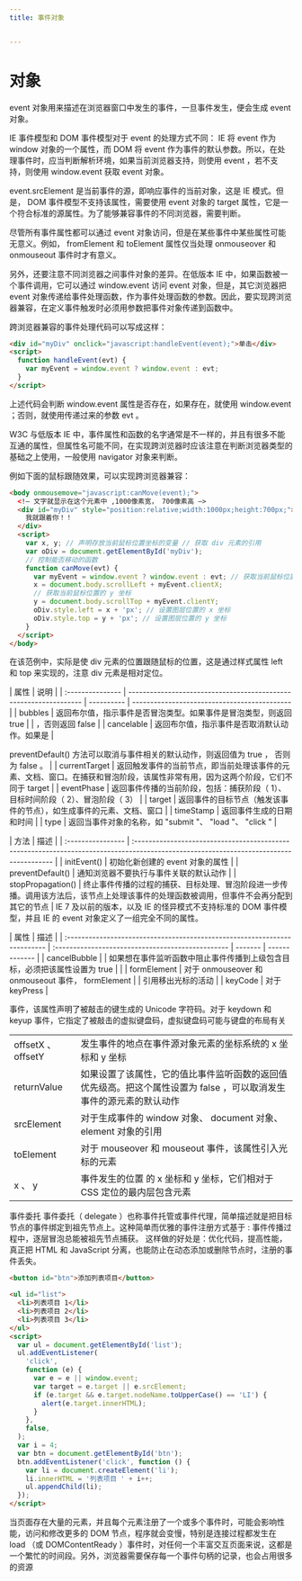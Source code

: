 ```yaml
---
title: 事件对象


---
```


# 对象

event 对象用来描述在浏览器窗口中发生的事件，一旦事件发生，便会生成 event 对象。

IE 事件模型和 DOM 事件模型对于 event 的处理方式不同： IE 将 event 作为 window 对象的一个属性，而 DOM 将 event
作为事件的默认参数。所以，在处理事件时，应当判断解析环境，如果当前浏览器支持，则使用 event ，若不支持，则使用 window.event 获取 event 对象。

event.srcElement 是当前事件的源，即响应事件的当前对象，这是 IE 模式。但是， DOM 事件模型不支持该属性，需要使用 event 对象的 target
属性，它是一个符合标准的源属性。为了能够兼容事件的不同浏览器，需要判断。

尽管所有事件属性都可以通过 event 对象访问，但是在某些事件中某些属性可能无意义。例如， fromElement 和 toElement 属性仅当处理 onmouseover 和 onmouseout 事件时才有意义。

另外，还要注意不同浏览器之间事件对象的差异。在低版本 IE 中，如果函数被一个事件调用，它可以通过 window.event 访问 event 对象，但是，其它浏览器把
event 对象传递给事件处理函数，作为事件处理函数的参数。因此，要实现跨浏览器兼容，在定义事件触发时必须用参数把事件对象传递到函数中。

跨浏览器兼容的事件处理代码可以写成这样：

```html
<div id="myDiv" onclick="javascript:handleEvent(event);">单击</div>
<script>
  function handleEvent(evt) {
    var myEvent = window.event ? window.event : evt;
  }
</script>
```

上述代码会判断 window.event 属性是否存在，如果存在，就使用 window.event ；否则，就使用传递过来的参数 evt 。

W3C 与低版本 IE 中，事件属性和函数的名字通常是不一样的，并且有很多不能互通的属性，但属性名可能不同，在实现跨浏览器时应该注意在判断浏览器类型的基础之上使用，一般使用 navigator 对象来判断。

例如下面的鼠标跟随效果，可以实现跨浏览器兼容：

```html
<body onmousemove="javascript:canMove(event);">
  <!– 文字就显示在这个元素中 ,1000像素宽， 700像素高 –>
  <div id="myDiv" style="position:relative;width:1000px;height:700px;">
    我就跟着你！！
  </div>
  <script>
    var x, y; // 声明存放当前鼠标位置坐标的变量 // 获取 div 元素的引用
    var oDiv = document.getElementById('myDiv');
    // 控制能否移动的函数
    function canMove(evt) {
      var myEvent = window.event ? window.event : evt; // 获取当前鼠标位置的 x 坐标
      x = document.body.scrollLeft + myEvent.clientX;
      // 获取当前鼠标位置的 y 坐标
      y = document.body.scrollTop + myEvent.clientY;
      oDiv.style.left = x + 'px'; // 设置图层位置的 x 坐标
      oDiv.style.top = y + 'px'; // 设置图层位置的 y 坐标
    }
  </script>
</body>
```

在该范例中，实际是使 div 元素的位置跟随鼠标的位置，这是通过样式属性
left 和 top 来实现的，注意 div 元素是相对定位。

| 属性             | 说明                                                              |
| :--------------- | ----------------------------------------------------------------- | ---------- | -------------------------------------------- |
| bubbles          | 返回布尔值，指示事件是否冒泡类型。如果事件是冒泡类型，则返回 true |
| ，否则返回 false |                                                                   | cancelable | 返回布尔值，指示事件是否取消默认动作。如果是 |

preventDefault() 方法可以取消与事件相关的默认动作，则返回值为 true ， 否则为
false 。 | | currentTarget |
返回触发事件的当前节点，即当前处理该事件的元素、文档、窗口。在捕获和冒泡阶段，该属性非常有用，因为这两个阶段，它们不同于
target | | eventPhase | 返回事件传播的当前阶段，包括：捕获阶段（
1）、目标时间阶段（ 2）、冒泡阶段（ 3） | | target |
返回事件的目标节点（触发该事件的节点），如生成事件的元素、文档、窗口 | |
timeStamp | 返回事件生成的日期和时间 | | type | 返回当事件对象的名称，如 "submit
"、 "load "、 "click " |

| 方法 | 描述 | | :---------------- |
:-------------------------------------------------------------------------------------------------------------------------------------
| | initEvent() | 初始化新创建的 event 对象的属性 | | preventDefault() |
通知浏览器不要执行与事件关联的默认动作 | | stopPropagation() |
终止事件传播的过程的捕获、目标处理、冒泡阶段进一步传播。调用该方法后，该节点上处理该事件的处理函数被调用，但事件不会再分配到其它的节点
| IE 7 及以前的版本，以及 IE 的怪异模式不支持标准的 DOM 事件模型，并且 IE 的
event 对象定义了一组完全不同的属性。

| 属性                                                                      | 描述                                              |
| :------------------------------------------------------------------------ | :------------------------------------------------ | ------- | ------------- |
| cancelBubble                                                              |
| 如果想在事件监听函数中阻止事件传播到上级包含目标，必须把该属性设置为 true |                                                   |
| formElement                                                               | 对于 onmouseover 和 onmouseout 事件， formElement |
| 引用移出光标的活动                                                        |                                                   | keyCode | 对于 keyPress |

事件，该属性声明了被敲击的键生成的 Unicode 字符码。对于 keydown 和 keyup
事件，它指定了被敲击的虚拟键盘码，虚拟键盘码可能与键盘的布局有关

|                    |                                                                                                                     |
| :----------------- | ------------------------------------------------------------------------------------------------------------------- |
| offsetX 、 offsetY | 发生事件的地点在事件源对象元素的坐标系统的 x 坐标和 y 坐标                                                          |
| returnValue        | 如果设置了该属性，它的值比事件监听函数的返回值优先级高。把这个属性设置为 false ，可以取消发生事件的源元素的默认动作 |
| srcElement         | 对于生成事件的 window 对象、 document 对象、 element 对象的引用                                                     |
| toElement          | 对于 mouseover 和 mouseout 事件，该属性引入光标的元素                                                               |
| x 、 y             | 事件发生的位置 的 x 坐标和 y 坐标，它们相对于 CSS 定位的最内层包含元素                                              |

事件委托 事件委托（ delegate ）也称事件托管或事件代理，简单描述就是把目标节点的事件绑定到祖先节点上。这种简单而优雅的事件注册方式基于
: 事件传播过程中，逐层冒泡总能被祖先节点捕获。
这样做的好处是：优化代码，提高性能，真正把 HTML 和 JavaScript
分离，也能防止在动态添加或删除节点时，注册的事件丢失。

```html
<button id="btn">添加列表项目</button>

<ul id="list">
  <li>列表项目 1</li>
  <li>列表项目 2</li>
  <li>列表项目 3</li>
</ul>
<script>
  var ul = document.getElementById('list');
  ul.addEventListener(
    'click',
    function (e) {
      var e = e || window.event;
      var target = e.target || e.srcElement;
      if (e.target && e.target.nodeName.toUpperCase() == 'LI') {
        alert(e.target.innerHTML);
      }
    },
    false,
  );
  var i = 4;
  var btn = document.getElementById('btn');
  btn.addEventListener('click', function () {
    var li = document.createElement('li');
    li.innerHTML = '列表项目 ' + i++;
    ul.appendChild(li);
  });
</script>
```

当页面存在大量的元素，并且每个元素注册了一个或多个事件时，可能会影响性能，访问和修改更多的 DOM 节点，程序就会变慢，特别是连接过程都发生在 load （或 DOMContentReady
）事件时，对任何一个丰富交互页面来说，这都是一个繁忙的时间段。另外，浏览器需要保存每一个事件句柄的记录，也会占用很多的资源

            
